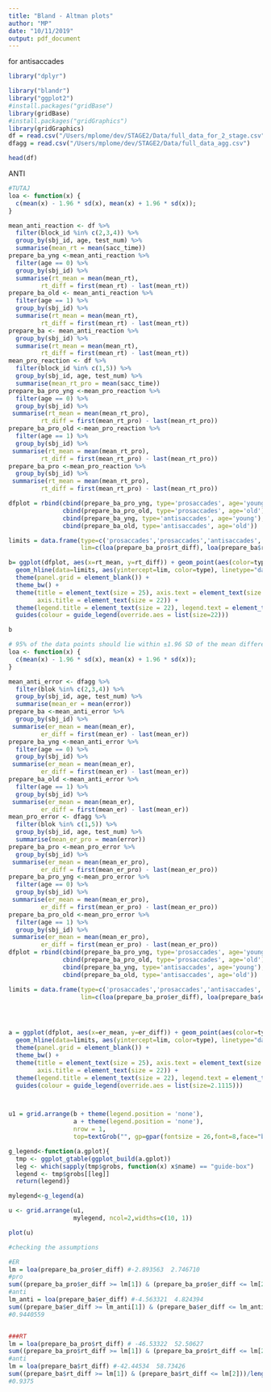 ```yaml
---
title: "Bland - Altman plots"
author: "MP"
date: "10/11/2019"
output: pdf_document
---
```

for antisaccades
```r
library("dplyr")

library("blandr")
library("ggplot2")
#install.packages("gridBase")
library(gridBase)
#install.packages("gridGraphics")
library(gridGraphics)
df = read.csv("/Users/mplome/dev/STAGE2/Data/full_data_for_2_stage.csv")
dfagg = read.csv("/Users/mplome/dev/STAGE2/Data/full_data_agg.csv")

head(df)
```
ANTI
```r
#TUTAJ
loa <- function(x) {
  c(mean(x) - 1.96 * sd(x), mean(x) + 1.96 * sd(x));
}

mean_anti_reaction <- df %>% 
  filter(block_id %in% c(2,3,4)) %>%
  group_by(sbj_id, age, test_num) %>%
  summarise(mean_rt = mean(sacc_time))
prepare_ba_yng <-mean_anti_reaction %>%
  filter(age == 0) %>%
  group_by(sbj_id) %>% 
  summarise(rt_mean = mean(mean_rt),
         rt_diff = first(mean_rt) - last(mean_rt))
prepare_ba_old <- mean_anti_reaction %>%
  filter(age == 1) %>%
  group_by(sbj_id) %>% 
  summarise(rt_mean = mean(mean_rt),
         rt_diff = first(mean_rt) - last(mean_rt))
prepare_ba <- mean_anti_reaction %>%
  group_by(sbj_id) %>% 
  summarise(rt_mean = mean(mean_rt),
         rt_diff = first(mean_rt) - last(mean_rt))
mean_pro_reaction <- df %>% 
  filter(block_id %in% c(1,5)) %>%
  group_by(sbj_id, age, test_num) %>%
  summarise(mean_rt_pro = mean(sacc_time))
prepare_ba_pro_yng <-mean_pro_reaction %>%
  filter(age == 0) %>%
  group_by(sbj_id) %>% 
 summarise(rt_mean = mean(mean_rt_pro),
         rt_diff = first(mean_rt_pro) - last(mean_rt_pro))
prepare_ba_pro_old <-mean_pro_reaction %>%
  filter(age == 1) %>%
  group_by(sbj_id) %>% 
 summarise(rt_mean = mean(mean_rt_pro),
         rt_diff = first(mean_rt_pro) - last(mean_rt_pro))
prepare_ba_pro <-mean_pro_reaction %>%
  group_by(sbj_id) %>% 
 summarise(rt_mean = mean(mean_rt_pro),
         rt_diff = first(mean_rt_pro) - last(mean_rt_pro))

dfplot = rbind(cbind(prepare_ba_pro_yng, type='prosaccades', age='young'),
               cbind(prepare_ba_pro_old, type='prosaccades', age='old'),
               cbind(prepare_ba_yng, type='antisaccades', age='young'),
               cbind(prepare_ba_old, type='antisaccades', age='old'))

limits = data.frame(type=c('prosaccades','prosaccades','antisaccades','antisaccades'),
                    lim=c(loa(prepare_ba_pro$rt_diff), loa(prepare_ba$rt_diff)))

b= ggplot(dfplot, aes(x=rt_mean, y=rt_diff)) + geom_point(aes(color=type, shape=age), size=2) +
  geom_hline(data=limits, aes(yintercept=lim, color=type), linetype="dashed")+xlab("mean reaction time (ms)")+ylab("difference test-retest")+ggtitle("Reaction Time")+ 
  theme(panel.grid = element_blank()) + 
  theme_bw() +
  theme(title = element_text(size = 25), axis.text = element_text(size = 22),
        axis.title = element_text(size = 22)) +
  theme(legend.title = element_text(size = 22), legend.text = element_text(size = 22))+
  guides(colour = guide_legend(override.aes = list(size=22)))

b


```

```r
# 95% of the data points should lie within ±1.96 SD of the mean difference limits of agreement.
loa <- function(x) {
  c(mean(x) - 1.96 * sd(x), mean(x) + 1.96 * sd(x));
}

mean_anti_error <- dfagg %>% 
  filter(blok %in% c(2,3,4)) %>%
  group_by(sbj_id, age, test_num) %>%
  summarise(mean_er = mean(error))
prepare_ba <-mean_anti_error %>%
  group_by(sbj_id) %>% 
 summarise(er_mean = mean(mean_er),
         er_diff = first(mean_er) - last(mean_er))
prepare_ba_yng <-mean_anti_error %>%
  filter(age == 0) %>%
  group_by(sbj_id) %>% 
 summarise(er_mean = mean(mean_er),
         er_diff = first(mean_er) - last(mean_er))
prepare_ba_old <-mean_anti_error %>%
  filter(age == 1) %>%
  group_by(sbj_id) %>% 
 summarise(er_mean = mean(mean_er),
         er_diff = first(mean_er) - last(mean_er))
mean_pro_error <- dfagg %>% 
  filter(blok %in% c(1,5)) %>%
  group_by(sbj_id, age, test_num) %>%
  summarise(mean_er_pro = mean(error))
prepare_ba_pro <-mean_pro_error %>%
  group_by(sbj_id) %>% 
 summarise(er_mean = mean(mean_er_pro),
         er_diff = first(mean_er_pro) - last(mean_er_pro))
prepare_ba_pro_yng <-mean_pro_error %>%
  filter(age == 0) %>%
  group_by(sbj_id) %>% 
 summarise(er_mean = mean(mean_er_pro),
         er_diff = first(mean_er_pro) - last(mean_er_pro))
prepare_ba_pro_old <-mean_pro_error %>%
  filter(age == 1) %>%
  group_by(sbj_id) %>% 
 summarise(er_mean = mean(mean_er_pro),
         er_diff = first(mean_er_pro) - last(mean_er_pro))
dfplot = rbind(cbind(prepare_ba_pro_yng, type='prosaccades', age='young'),
               cbind(prepare_ba_pro_old, type='prosaccades', age='old'),
               cbind(prepare_ba_yng, type='antisaccades', age='young'),
               cbind(prepare_ba_old, type='antisaccades', age='old'))

limits = data.frame(type=c('prosaccades','prosaccades','antisaccades','antisaccades'),
                    lim=c(loa(prepare_ba_pro$er_diff), loa(prepare_ba$er_diff)))




a = ggplot(dfplot, aes(x=er_mean, y=er_diff)) + geom_point(aes(color=type, shape=age), size=2) +
  geom_hline(data=limits, aes(yintercept=lim, color=type), linetype="dashed")+xlab( "mean error rate (%)")+ylab("difference test-retest")+ggtitle("Error Rate") +
  theme(panel.grid = element_blank()) + 
  theme_bw() +
  theme(title = element_text(size = 25), axis.text = element_text(size = 22),
        axis.title = element_text(size = 22)) +
  theme(legend.title = element_text(size = 22), legend.text = element_text(size = 22))+
  guides(colour = guide_legend(override.aes = list(size=2.1115)))



u1 = grid.arrange(b + theme(legend.position = 'none'),
                  a + theme(legend.position = 'none'),
                  nrow = 1,
                  top=textGrob("", gp=gpar(fontsize = 26,font=8,face="bold" )))

g_legend<-function(a.gplot){
  tmp <- ggplot_gtable(ggplot_build(a.gplot))
  leg <- which(sapply(tmp$grobs, function(x) x$name) == "guide-box")
  legend <- tmp$grobs[[leg]]
  return(legend)}

mylegend<-g_legend(a)

u <- grid.arrange(u1,
                  mylegend, ncol=2,widths=c(10, 1))

plot(u)
```


```r
#checking the assumptions

#ER
lm = loa(prepare_ba_pro$er_diff) #-2.893563  2.746710
#pro
sum((prepare_ba_pro$er_diff >= lm[1]) & (prepare_ba_pro$er_diff <= lm[2]))/length(prepare_ba_pro$er_diff)#0.9440559
#anti
lm_anti = loa(prepare_ba$er_diff) #-4.563321  4.824394
sum((prepare_ba$er_diff >= lm_anti[1]) & (prepare_ba$er_diff <= lm_anti[2]))/length(prepare_ba$er_diff)
#0.9440559


###RT
lm = loa(prepare_ba_pro$rt_diff) # -46.53322  52.50627
sum((prepare_ba_pro$rt_diff >= lm[1]) & (prepare_ba_pro$rt_diff <= lm[2]))/length(prepare_ba_pro$rt_diff) #0.9722222
#anti
lm = loa(prepare_ba$rt_diff) #-42.44534  58.73426
sum((prepare_ba$rt_diff >= lm[1]) & (prepare_ba$rt_diff <= lm[2]))/length(prepare_ba$rt_diff)
#0.9375
```
